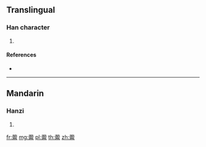 {{character info/new}}
==Translingual==

===Han character===
{{Han char|rn=140|rad=艸|as=16|sn=22|four=44901|canj=THLF}}

# {{defn|Han|sort=艸16}}

====References====
* {{Han ref|kx=1068.180|dkj=32439|dj=1535.020|hdz=53331.160|uh=860C|ud=34316|bh=F4C2|bd=62658}}

----

==Mandarin==

===Hanzi===
{{cmn-hanzi|pin=[[jiǒng]] ([[jiong3]]), [[yǔ]] ([[yu3]])|wg=chiung<sup>3</sup>, yü<sup>3</sup>}}

# {{defn|lang=cmn|sort=艸16}}

[[fr:蘌]]
[[mg:蘌]]
[[pl:蘌]]
[[th:蘌]]
[[zh:蘌]]